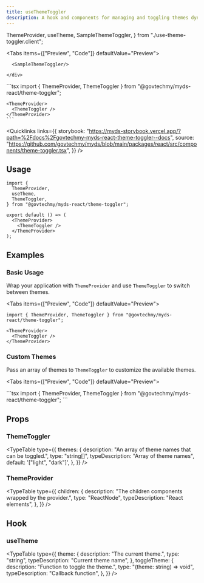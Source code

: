 ```yaml
---
title: useThemeToggler
description: A hook and components for managing and toggling themes dynamically.
---
```


  ThemeProvider,
  useTheme,
  SampleThemeToggler,
} from "./use-theme-toggler.client";

<Tabs items={["Preview", "Code"]} defaultValue="Preview">
  <Tab value="Preview">
    <div className="flex justify-center">

      <SampleThemeToggler/>

    </div>

  </Tab>
  <Tab value="Code">
    ```tsx
    import { ThemeProvider, ThemeToggler } from "@govtechmy/myds-react/theme-toggler";

    <ThemeProvider>
      <ThemeToggler />
    </ThemeProvider>
    ```

  </Tab>
</Tabs>

<Quicklinks
  links={{
    storybook:
      "https://myds-storybook.vercel.app/?path=%2Fdocs%2Fgovtechmy-myds-react-theme-toggler--docs",
    source:
      "https://github.com/govtechmy/myds/blob/main/packages/react/src/components/theme-toggler.tsx",
  }}
/>

## Usage

```tsx copy
import {
  ThemeProvider,
  useTheme,
  ThemeToggler,
} from "@govtechmy/myds-react/theme-toggler";
```

```tsx copy
export default () => (
  <ThemeProvider>
    <ThemeToggler />
  </ThemeProvider>
);
```

## Examples

### Basic Usage

Wrap your application with `ThemeProvider` and use `ThemeToggler` to switch between themes.

<Tabs items={["Preview", "Code"]} defaultValue="Preview">
  <Tab value="Preview">
    <div className="flex justify-center">
    </div>
  </Tab>
  <Tab value="Code">
  ```tsx
  import { ThemeProvider, ThemeToggler } from "@govtechmy/myds-react/theme-toggler";

  <ThemeProvider>
    <ThemeToggler />
  </ThemeProvider>
  ```
  </Tab>
</Tabs>

### Custom Themes

Pass an array of themes to `ThemeToggler` to customize the available themes.

<Tabs items={["Preview", "Code"]} defaultValue="Preview">
  <Tab value="Preview">
    <div className="flex justify-center">
    </div>

  </Tab>
  <Tab value="Code">
  ```tsx
  import { ThemeProvider, ThemeToggler } from "@govtechmy/myds-react/theme-toggler";

  <ThemeProvider>
    <ThemeToggler themes={["light", "dark", "blue"]} />
  </ThemeProvider>
  ```
  </Tab>
</Tabs>

## Props

### ThemeToggler

<TypeTable
  type={{
    themes: {
      description: "An array of theme names that can be toggled.",
      type: "string[]",
      typeDescription: "Array of theme names",
      default: '["light", "dark"]',
    },
  }}
/>

### ThemeProvider

<TypeTable
  type={{
    children: {
      description: "The children components wrapped by the provider.",
      type: "ReactNode",
      typeDescription: "React elements",
    },
  }}
/>

## Hook

### useTheme

<TypeTable
  type={{
    theme: {
      description: "The current theme.",
      type: "string",
      typeDescription: "Current theme name",
    },
    toggleTheme: {
      description: "Function to toggle the theme.",
      type: "(theme: string) => void",
      typeDescription: "Callback function",
    },
  }}
/>
